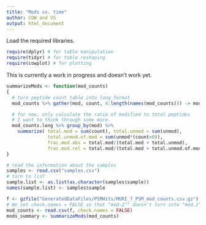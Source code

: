 ```yaml
---
title: "Mods vs. time"
author: COW and VS
output: html_document
---
```


Load the required libraries.
```r
require(dplyr) # for table manipulation
require(tidyr) # for table reshaping
require(cowplot) # for plotting
```

This is currently a work in progress and doesn't work yet.
```r
summarizeMods <- function(mod_counts)
{
  # turn peptide count table into long format
  mod_counts %>% gather(mod, count, 4:length(names(mod_counts))) -> mod_counts.long

  # for now, only calculate the ratio of modified to total peptides
  # I want to think through some more.
  mod_counts.long %>% group_by(mod) %>%
    summarize( total.mod = sum(count), total.unmod = sum(unmod),
               total.unmod.of.mod = sum(unmod*(count>0)),
               frac.mod.abs = total.mod/(total.mod + total.unmod),
               frac.mod.rel = total.mod/(total.mod + total.unmod.of.mod))
}
```


```r
# read the information about the samples
samples <- read.csv("samples.csv")
# turn to list
sample.list <- as.list(as.character(samples$sample))
names(sample.list) <- samples$sample

f <- gzfile("GeneratedDataFiles/PSMHits/MURI_7_PSM_mod_counts.csv.gz")
# We set check.names = FALSE so that "mod-2"" doesn't turn into "mod.2".
mod_counts <- read.csv(f, check.names = FALSE)
mods_summary <- summarizeMods(mod_counts)
```


